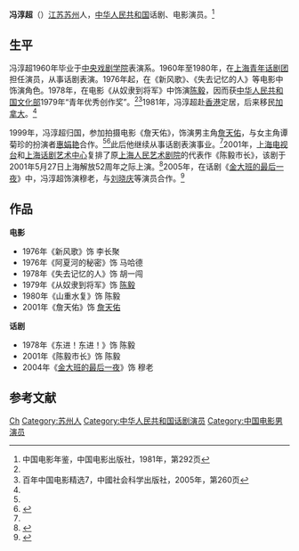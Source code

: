 '''冯淳超'''（{{bd|1936年|11月22日||}}）[[江苏|江苏]][[苏州|苏州]]人，[[中华人民共和国|中华人民共和国]]话剧、电影演员。<ref name=zgdynj>中国电影年鉴，中国电影出版社，1981年，第292页</ref>

==生平==
冯淳超1960年毕业于[[中央戏剧学院|中央戏剧学院]]表演系。1960年至1980年，在[[上海青年话剧团|上海青年话剧团]]担任演员，从事话剧表演。1976年起，在《新风歌》、《失去记忆的人》等电影中饰演角色。1978年，在电影《从奴隶到将军》中饰演[[陈毅|陈毅]]，因而获[[中华人民共和国文化部|中华人民共和国文化部]]1979年“青年优秀创作奖”。<ref name=zgdynj/><ref name=bn>百年中国电影精选7，中國社会科学出版社，2005年，第260页</ref>1981年，冯淳超赴[[香港|香港]]定居，后来移民[[加拿大|加拿大]]。<ref name=bn/>

1999年，冯淳超归国，参加拍摄电影《詹天佑》，饰演男主角[[詹天佑|詹天佑]]，与女主角谭菊珍的扮演者[[惠娟艳|惠娟艳]]合作。<ref name=bn/><ref>{{Cite web |url=http://gzdaily.dayoo.com/gb/content/2001-12/20/content_312932.htm |title=惠娟艳情陷“詹夫人”，广州日报2001年12月20日 |accessdate=2013年9月3日 |archive-date=2016年3月4日 |archive-url=https://web.archive.org/web/20160304081142/http://gzdaily.dayoo.com/gb/content/2001-12/20/content_312932.htm |dead-url=no }}</ref>此后他继续从事话剧表演事业。<ref name=bn/>2001年，[[上海电视台|上海电视台]]和[[上海话剧艺术中心|上海话剧艺术中心]]复排了原[[上海人民艺术剧院|上海人民艺术剧院]]的代表作《陈毅市长》，该剧于2001年5月27日上海解放52周年之际上演。<ref>{{Cite web |url=http://news.eastday.com/epublish/gb/paper148/20010503/class014800006/hwz377358.htm |title=演陈毅冯淳超二十年后再出山，东方网，2001年5月3日 |accessdate=2013年9月3日 |archive-date=2016年3月4日 |archive-url=https://web.archive.org/web/20160304201624/http://news.eastday.com/epublish/gb/paper148/20010503/class014800006/hwz377358.htm |dead-url=no }}</ref>2005年，在话剧《[[金大班的最后一夜|金大班的最后一夜]]》中，冯淳超饰演穆老，与[[刘晓庆|刘晓庆]]等演员合作。<ref>{{Cite web |url=http://ent.sina.com.cn/h/2004-12-16/1132601302.html |title=刘晓庆轻吐烟圈扮风尘 众演员大话“金大班”，新浪网，2004年12月16日 |accessdate=2013-09-03 |archive-date=2016-03-04 |archive-url=https://web.archive.org/web/20160304210823/http://ent.sina.com.cn/h/2004-12-16/1132601302.html |dead-url=no }}</ref>

==作品==
'''电影'''
*1976年《新风歌》饰 李长聚
*1976年《阿夏河的秘密》饰 马哈德
*1978年《失去记忆的人》饰 胡一闯
*1979年《从奴隶到将军》饰 [[陈毅|陈毅]]
*1980年《山重水复》饰 陈毅
*2001年《詹天佑》饰 [[詹天佑|詹天佑]]

'''话剧'''
*1978年《东进！东进！》饰 陈毅
*2001年《陈毅市长》饰 陈毅
*2004年《[[金大班的最后一夜|金大班的最后一夜]]》饰 穆老

==参考文献==
{{reflist}}

{{DEFAULTSORT:Feng冯}}
[[Category:冯姓|Ch]]
[[Category:苏州人|Category:苏州人]]
[[Category:中华人民共和国话剧演员|Category:中华人民共和国话剧演员]]
[[Category:中国电影男演员|Category:中国电影男演员]]